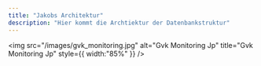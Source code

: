 ```yaml
---
title: "Jakobs Architektur"
description: "Hier kommt die Archtiektur der Datenbankstruktur"
---
```


<img
  src="/images/gvk_monitoring.jpg"
  alt="Gvk Monitoring Jp"
  title="Gvk Monitoring Jp"
  style={{ width:"85%" }}
/>
